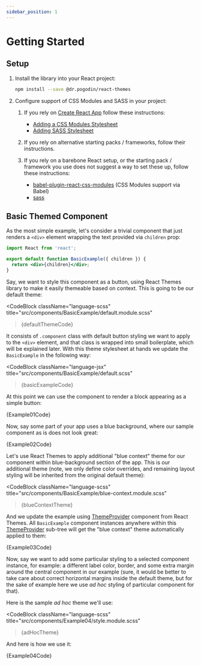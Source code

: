 ```yaml
---
sidebar_position: 1
---
```


# Getting Started

## Setup

1.  Install the library into your React project:
    ```bash
    npm install --save @dr.pogodin/react-themes
    ```

2.  Configure support of CSS Modules and SASS in your project:

    1.  If you rely on [Create React App](https://create-react-app.dev/) follow
        these instructions:
        - [Adding a CSS Modules Stylesheet](https://create-react-app.dev/docs/adding-a-css-modules-stylesheet)
        - [Adding SASS Stylesheet](https://create-react-app.dev/docs/adding-a-sass-stylesheet)

    2.  If you rely on alternative starting packs / frameworks, follow their
        instructions.

    3.  If you rely on a barebone React setup, or the starting pack / framework
        you use does not suggest a way to set these up, follow these instructions:
        - [babel-plugin-react-css-modules](https://www.npmjs.com/package/@dr.pogodin/babel-plugin-react-css-modules) (CSS Modules support via Babel)
        - [sass](https://www.npmjs.com/package/sass)

## Basic Themed Component

As the most simple example, let's consider a trivial component that just renders
a `<div>` element wrapping the text provided via `children` prop:

```jsx title="/src/components/BasicExample/index.jsx"
import React from 'react';

export default function BasicExample({ children }) {
  return <div>{children}</div>;
}
```

Say, we want to style this component as a button, using React Themes library
to make it easily themeable based on context. This is going to be our default
theme:


<CodeBlock
  className="language-scss"
  title="src/components/BasicExample/default.module.scss"
>{defaultThemeCode}</CodeBlock>

It consists of `.component` class with default button styling we want to apply
to the `<div>` element, and that class is wrapped into small boilerplate, which
will be explained later. With this theme stylesheet at hands we update the
`BasicExample` in the following way:


<CodeBlock
  className="language-jsx"
  title="src/components/BasicExample/default.scss"
>{basicExampleCode}</CodeBlock>

At this point we can use the component to render a block appearing as a simple
button:


<Example01 />
<CodeBlock
  className="language-jsx"
  title="src/components/Example01.jsx"
>{Example01Code}</CodeBlock>

Now, say some part of your app uses a blue background, where our sample component
as is does not look great:


<Example02 />
<CodeBlock
  className="language-jsx"
  title="src/components/Example02.jsx"
>{Example02Code}</CodeBlock>

Let's use React Themes to apply additional "blue context" theme for our
component within blue-background section of the app. This is our additional
theme (note, we only define color overrides, and remaining layout styling
will be inherited from the original default theme):


<CodeBlock
  className="language-scss"
  title="src/components/BasicExample/blue-context.module.scss"
>{blueContextTheme}</CodeBlock>

And we update the example using [ThemeProvider] component from React Themes.
All `BasicExample` component instances anywhere within this [ThemeProvider]
sub-tree will get the "blue context" theme automatically applied to them:


<Example03 />
<CodeBlock
  className="language-jsx"
  title="src/components/Example03.jsx"
>{Example03Code}</CodeBlock>

Now, say we want to add some particular styling to a selected component
instance, for example: a different label color, border, and some extra
margin around the central component in our example (sure, it would be
better to take care about correct horizontal margins inside the default
theme, but for the sake of example here we use _ad hoc_ styling of particular
component for that).

Here is the sample _ad hoc_ theme we'll use:


<CodeBlock
  className="language-scss"
  title="src/components/Example04/style.module.scss"
>{adHocTheme}</CodeBlock>

And here is how we use it:


<Example04 />
<CodeBlock
  className="language-jsx"
  title="src/components/Example04/index.jsx"
>{Example04Code}</CodeBlock>

[ThemeProvider]: /docs/api/components#themeprovider

